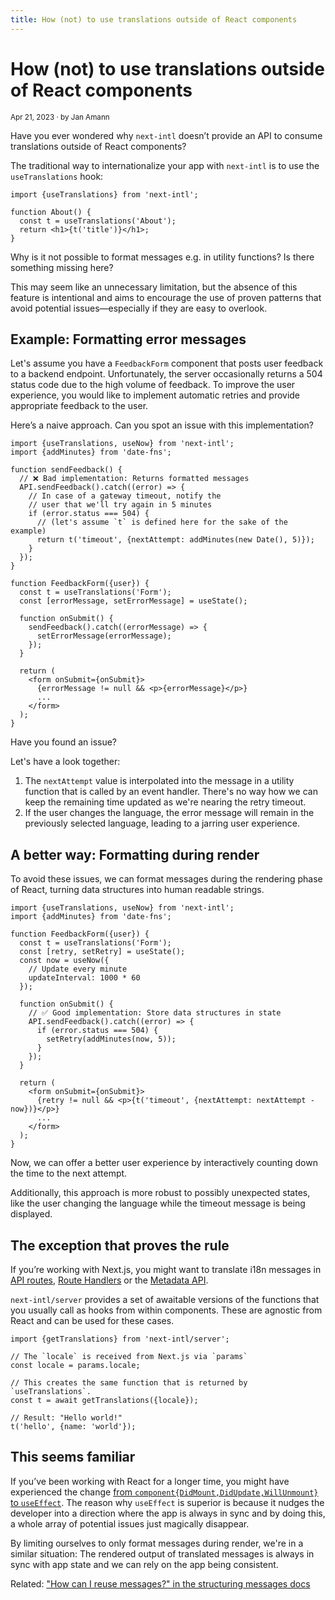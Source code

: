```yaml
---
title: How (not) to use translations outside of React components
---
```



# How (not) to use translations outside of React components

<small>Apr 21, 2023 · by Jan Amann</small>

Have you ever wondered why `next-intl` doesn’t provide an API to consume translations outside of React components?

The traditional way to internationalize your app with `next-intl` is to use the `useTranslations` hook:

```tsx
import {useTranslations} from 'next-intl';

function About() {
  const t = useTranslations('About');
  return <h1>{t('title')}</h1>;
}
```

Why is it not possible to format messages e.g. in utility functions? Is there something missing here?

This may seem like an unnecessary limitation, but the absence of this feature is intentional and aims to encourage the use of proven patterns that avoid potential issues—especially if they are easy to overlook.

## Example: Formatting error messages

Let's assume you have a `FeedbackForm` component that posts user feedback to a backend endpoint. Unfortunately, the server occasionally returns a 504 status code due to the high volume of feedback. To improve the user experience, you would like to implement automatic retries and provide appropriate feedback to the user.

Here’s a naive approach. Can you spot an issue with this implementation?

```tsx
import {useTranslations, useNow} from 'next-intl';
import {addMinutes} from 'date-fns';

function sendFeedback() {
  // ❌ Bad implementation: Returns formatted messages
  API.sendFeedback().catch((error) => {
    // In case of a gateway timeout, notify the
    // user that we'll try again in 5 minutes
    if (error.status === 504) {
      // (let's assume `t` is defined here for the sake of the example)
      return t('timeout', {nextAttempt: addMinutes(new Date(), 5)});
    }
  });
}

function FeedbackForm({user}) {
  const t = useTranslations('Form');
  const [errorMessage, setErrorMessage] = useState();

  function onSubmit() {
    sendFeedback().catch((errorMessage) => {
      setErrorMessage(errorMessage);
    });
  }

  return (
    <form onSubmit={onSubmit}>
      {errorMessage != null && <p>{errorMessage}</p>}
      ...
    </form>
  );
}
```

Have you found an issue?

Let's have a look together:

1. The `nextAttempt` value is interpolated into the message in a utility function that is called by an event handler. There's no way how we can keep the remaining time updated as we're nearing the retry timeout.
2. If the user changes the language, the error message will remain in the previously selected language, leading to a jarring user experience.

## A better way: Formatting during render

To avoid these issues, we can format messages during the rendering phase of React, turning data structures into human readable strings.

```tsx
import {useTranslations, useNow} from 'next-intl';
import {addMinutes} from 'date-fns';

function FeedbackForm({user}) {
  const t = useTranslations('Form');
  const [retry, setRetry] = useState();
  const now = useNow({
    // Update every minute
    updateInterval: 1000 * 60
  });

  function onSubmit() {
    // ✅ Good implementation: Store data structures in state
    API.sendFeedback().catch((error) => {
      if (error.status === 504) {
        setRetry(addMinutes(now, 5));
      }
    });
  }

  return (
    <form onSubmit={onSubmit}>
      {retry != null && <p>{t('timeout', {nextAttempt: nextAttempt - now})}</p>}
      ...
    </form>
  );
}
```

Now, we can offer a better user experience by interactively counting down the time to the next attempt.

Additionally, this approach is more robust to possibly unexpected states, like the user changing the language while the timeout message is being displayed.

## The exception that proves the rule

If you’re working with Next.js, you might want to translate i18n messages in [API routes](https://nextjs.org/docs/pages/building-your-application/routing/api-routes), [Route Handlers](https://nextjs.org/docs/app/building-your-application/routing/router-handlers) or the [Metadata API](https://nextjs.org/docs/app/api-reference/file-conventions/metadata).

`next-intl/server` provides a set of awaitable versions of the functions that you usually call as hooks from within components. These are agnostic from React and can be used for these cases.

```tsx
import {getTranslations} from 'next-intl/server';

// The `locale` is received from Next.js via `params`
const locale = params.locale;

// This creates the same function that is returned by `useTranslations`.
const t = await getTranslations({locale});

// Result: "Hello world!"
t('hello', {name: 'world'});
```

## This seems familiar

If you’ve been working with React for a longer time, you might have experienced the change [from `component{DidMount,DidUpdate,WillUnmount}` to `useEffect`](https://legacy.reactjs.org/docs/hooks-effect.html#explanation-why-effects-run-on-each-update). The reason why `useEffect` is superior is because it nudges the developer into a direction where the app is always in sync and by doing this, a whole array of potential issues just magically disappear.

By limiting ourselves to only format messages during render, we're in a similar situation: The rendered output of translated messages is always in sync with app state and we can rely on the app being consistent.

Related: ["How can I reuse messages?" in the structuring messages docs](/docs/usage/messages#structuring-messages)

<StayUpdated />
